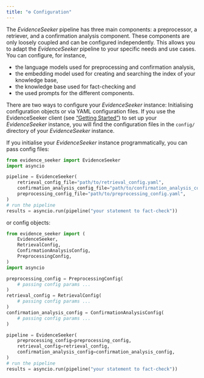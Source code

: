 ```yaml
---
title: "⚙️ Configuration"
---
```


The *EvidenceSeeker* pipeline has three main components: a preprocessor, a retriever, and a confirmation analysis component. These components are only loosely coupled and can be configured independently. This allows you to adapt the *EvidenceSeeker* pipeline to your specific needs and use cases. You can configure, for instance, 

+ the language models used for preprocessing and confirmation analysis,
+ the embedding model used for creating and searching the index of your knowledge base,
+ the knowledge base used for fact-checking and 
+ the used prompts for the different components.

There are two ways to configure your *EvidenceSeeker* instance: Initialising configuration objects or via YAML configuration files. If you use the EvidenceSeeker client (see ["Getting Started"](./getting_started.qmd)) to set up your *EvidenceSeeker* instance, you will find the configuration files in the `config/` directory of your *EvidenceSeeker* instance. 

If you initialise your *EvidenceSeeker* instance programmatically, you can pass config files:

```python
from evidence_seeker import EvidenceSeeker
import asyncio

pipeline = EvidenceSeeker(
    retrieval_config_file="path/to/retrieval_config.yaml",
    confirmation_analysis_config_file="path/to/confirmation_analysis_config.yaml",
    preprocessing_config_file="path/to/preprocessing_config.yaml",
)
# run the pipeline
results = asyncio.run(pipeline("your statement to fact-check"))
```

or config objects:

```python
from evidence_seeker import (
    EvidenceSeeker,
    RetrievalConfig,
    ConfirmationAnalysisConfig,
    PreprocessingConfig,
)
import asyncio

preprocessing_config = PreprocessingConfig(
    # passing config params ... 
)
retrieval_config = RetrievalConfig(
    # passing config params ...
)
confirmation_analysis_config = ConfirmationAnalysisConfig(
    # passing config params ... 
)

pipeline = EvidenceSeeker(
    preprocessing_config=preprocessing_config,
    retrieval_config=retrieval_config,
    confirmation_analysis_config=confirmation_analysis_config,
)
# run the pipeline
results = asyncio.run(pipeline("your statement to fact-check"))
```
